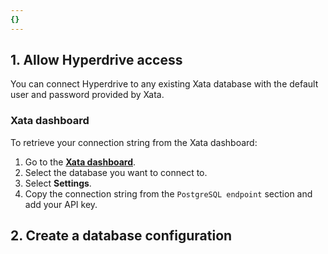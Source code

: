 ```yaml
---
{}
---
```



## 1. Allow Hyperdrive access

You can connect Hyperdrive to any existing Xata database with the default user and password provided by Xata.

### Xata dashboard

To retrieve your connection string from the Xata dashboard:

1. Go to the [**Xata dashboard**](https://app.xata.io/).
2. Select the database you want to connect to.
3. Select **Settings**.
4. Copy the connection string from the `PostgreSQL endpoint` section and add your API key.

## 2. Create a database configuration

<Render file="create-hyperdrive-config" product="hyperdrive" />
<Render file="create-hyperdrive-config-next-steps" product="hyperdrive" />
